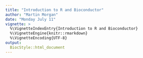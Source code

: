 ```yaml
---
title: "Introduction to R and Bioconductor"
author: "Martin Morgan"
date: "Monday July 11"
vignette: >
  %\VignetteIndexEntry{Introduction to R and Bioconductor}
  %\VignetteEngine{knitr::rmarkdown}
  %\VignetteEncoding{UTF-8}
output: 
  BiocStyle::html_document
---
```

